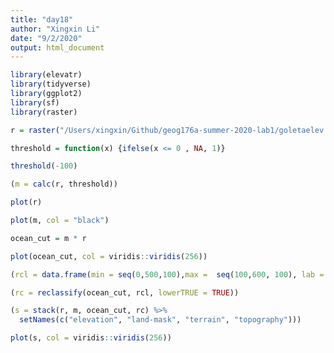 ```yaml
---
title: "day18"
author: "Xingxin Li"
date: "9/2/2020"
output: html_document
---
```


```r
library(elevatr)
library(tidyverse)
library(ggplot2)
library(sf)
library(raster)
```


```r

r = raster("/Users/xingxin/Github/geog176a-summer-2020-lab1/goletaelev.tif")

threshold = function(x) {ifelse(x <= 0 , NA, 1)}

threshold(-100)

(m = calc(r, threshold))

plot(r)

plot(m, col = "black")

ocean_cut = m * r

plot(ocean_cut, col = viridis::viridis(256))

(rcl = data.frame(min = seq(0,500,100),max =  seq(100,600, 100), lab = c(0:5)))

(rc = reclassify(ocean_cut, rcl, lowerTRUE = TRUE))

(s = stack(r, m, ocean_cut, rc) %>% 
  setNames(c("elevation", "land-mask", "terrain", "topography")))

plot(s, col = viridis::viridis(256))

```
